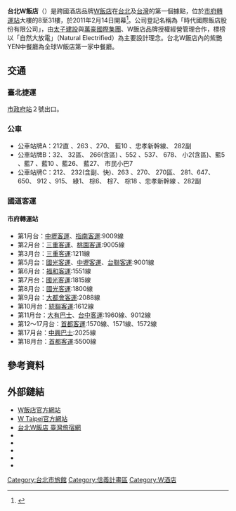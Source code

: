 {{noteTA
|T=zh-tw:台北W飯店;zh-hk:台北W酒店;zh-cn:台北W酒店
|1=zh-tw:W飯店;zh-hk:W酒店;zh-cn:W酒店
}}
{{Infobox company 
| company_name       = 台北W飯店<br>W Taipei<br/>（時代國際飯店股份有限公司）
| company_name_en    = 
| company_logo       = Whotel-Taipei.JPG
| company_type       = 非上市
| company_slogan     = 
| market_information = 
| abbreviated_name   = 
| foundation         = 2011年2月14日試營運<br>2011年3月9日正式開幕
| location           = {{TWN}}[[台北市|台北市]][[信義區_(臺北市)|信義區]][[忠孝東路|忠孝東路]]五段10號
| local_code_name    = TW
| local_code         = 28466083
| telephone_no       = 
| key_people         = [[羅智先|羅智先]]（董事長）<br />[[唐皓維|唐皓維]]（總經理）
| industry           = 觀光旅館業
| products           = 
| capital            = [[新臺幣|新臺幣]]463,000,00元
| revenue            = 
| assets             = 
| equity             = 
| operating_income   = 
| profit             = 
| market_value       =
| num_employees      = 
| P/E ratio          =
| earnings per share = 
| Net asset value    = 
| accounting_period  = 每年12月 （月制會計年度）
| parent             =
| divisions          =
| major_shareholder  =  [[太子建設|太子建設開發股份有限公司]]（100.00%）
| subsid             =
| homepage           = 
| footnotes          = 
}}
'''台北W飯店'''（{{lang-en|W Taipei}}）是跨國酒店品牌[[W飯店|W飯店]]在[[台北|台北]]及[[台灣|台灣]]的第一個據點，位於[[市府轉運站|市府轉運站]]大樓的8至31樓，於2011年2月14日開幕<ref>{{Cite news |title=W飯店開幕 驚艷台北 |url=https://www.chinatimes.com/newspapers/20110220000220-260202?chdtv |author=吳正弘 |date=2011-02-20 |work=工商時報 |accessdate=2022年2月26日 |language=Zh-hant |format=html |archive-date=2022-02-26 |archive-url=https://web.archive.org/web/20220226002014/https://www.chinatimes.com/newspapers/20110220000220-260202?chdtv }}</ref>。公司登記名稱為「時代國際飯店股份有限公司」，由[[太子建設|太子建設]]與[[萬豪國際集團|萬豪國際集團]]、W飯店品牌授權經營管理合作，標榜以「自然大放電」（Natural Electrified）為主要設計理念。台北W飯店內的紫艷YEN中餐廳為全球W飯店第一家中餐廳。

== 交通 ==
===臺北捷運===
{{板南線}}[[市政府站_(臺北市)|市政府站]]２號出口。

===公車===
*公車站牌A：212直 、263 、270、 藍10 、忠孝新幹線、 282副
*公車站牌B：32、 32區、 266(含區) 、552 、537、 678、 小2(含區)、藍5 、藍7 、藍10 、藍26、 藍27、 市民小巴7
*公車站牌C：212、 232(含副、快)、263 、270、 270區、 281、647、 650、 912 、915、 綠1、 棕6、 棕7、 棕18 、忠孝新幹線 、282副

===國道客運===
====市府轉運站====
*第1月台：[[中壢客運|中壢客運]]、[[指南客運|指南客運]]:9009線
*第2月台：[[三重客運|三重客運]]、[[桃園客運|桃園客運]]:9005線
*第3月台：[[三重客運|三重客運]]:1211線
*第5月台：[[國光客運|國光客運]]、[[中壢客運|中壢客運]]、[[台聯客運|台聯客運]]:9001線
*第6月台：[[福和客運|福和客運]]:1551線
*第7月台：[[國光客運|國光客運]]:1815線
*第8月台：[[國光客運|國光客運]]:1800線
*第9月台：[[大都會客運|大都會客運]]:2088線
*第10月台：[[統聯客運|統聯客運]]:1612線
*第11月台：[[大有巴士|大有巴士]]、[[台中客運|台中客運]]:1960線、9012線
*第12～17月台：[[首都客運|首都客運]]:1570線、1571線、1572線
*第17月台：[[中興巴士|中興巴士]]:2025線
*第18月台：[[首都客運|首都客運]]:5500線

== 參考資料 ==
{{reflist}}

== 外部鏈結 ==
*[https://w-hotels.marriott.com/ W飯店官方網站] {{Wayback|url=https://w-hotels.marriott.com/ |date=20210227064748 }}
*[https://www.marriott.com/hotels/travel/tpewh-w-taipei/ W Taipei官方網站] {{Wayback|url=https://www.marriott.com/hotels/travel/tpewh-w-taipei/ |date=20210225212915 }}
*[https://taiwanstay.net.tw/room/7253 台北W飯店  臺灣旅宿網] {{Wayback|url=https://taiwanstay.net.tw/room/7253 |date=20200928014701 }}
*{{facebook|wtaipei|W Taipei}}
*{{instagram|wtaipei|W Taipei}}
*{{twitter|wtaipei|W Taipei}}
*{{weibo|wtaipei|W Taipei}}
*{{youtube|user=wtaipeiofficial|W Taipei}}

{{台灣5星級旅館}}

[[Category:台北市旅館|Category:台北市旅館]]
[[Category:信義計畫區|Category:信義計畫區]]
[[Category:W酒店|Category:W酒店]]